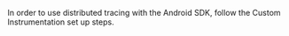 In order to use distributed tracing with the Android SDK, follow the <PlatformLink to="/distributed-tracing/custom-instrumentation/">Custom Instrumentation</PlatformLink> set up steps.
